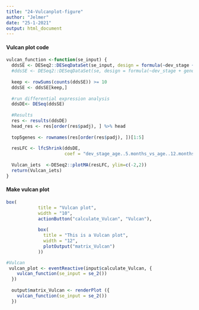 ```yaml
---
title: "24-Vulcanplot-figure"
author: "Jelmer"
date: "25-1-2021"
output: html_document
---
```


#### Vulcan plot code
```r
vulcan_function <-function(se_input) {
  ddsSE <- DESeq2::DESeqDataSet(se_input, design = formula(~dev_stage + genotype))
  #ddsSE <- DESeq2::DESeqDataSet(se, design = formula(~dev_stage + genotype))
  
  keep <- rowSums(counts(ddsSE)) >= 10
  ddsSE <- ddsSE[keep,]
  
  #run differential expression analysis
  ddsDE<- DESeq(ddsSE)
  
  #Results
  res <- results(ddsDE)
  head_res <- res[order(res$padj), ] %>% head
  
  top5genes <- rownames(res[order(res$padj), ])[1:5]
  
  resLFC <- lfcShrink(ddsDE, 
                      coef = "dev_stage_age..5.months_vs_age..12.months"     )               
  
  Vulcan_iets  <-DESeq2::plotMA(resLFC, ylim=c(-2,2))
  return(Vulcan_iets)
}


```


#### Make vulcan plot
```r
box(
            title = "Vulcan plot",
            width = "10",
            actionButton("calculate_Vulcan", "Vulcan"),
            
            box(
              title = "This is a Vulcan plot",
              width = "12",
              plotOutput("matrix_Vulcan")
            ))
```

```r
#Vulcan
 vulcan_plot <- eventReactive(input$calculate_Vulcan, {
    vulcan_function(se_input = se_2())
  })
  
  output$matrix_Vulcan <- renderPlot ({
    vulcan_function(se_input = se_2())
  })
```

